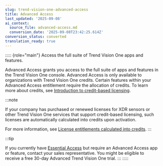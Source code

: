 ```yaml
---
slug: trend-vision-one-advanced-access
title: Advanced Access
last_updated: '2025-09-08'
ai_context:
  source_file: advanced-access.md
  conversion_date: '2025-09-08T23:42:25.614Z'
conversion_status: converted
translation_ready: true
---
```


::::: {role="main"}
Access the full suite of Trend Vision One apps and features.

Advanced Access grants you access to the full suite of apps and features in the Trend Vision One console. Advanced Access is only available to organizations with Trend Vision One credits. Certain features within your Advanced Access entitlement require the allocation of credits. To learn more about credits, see [Introduction to credit-based licensing](introducing-credit-based-licensing.mdx).

:::note

If your company has purchased or renewed licenses for XDR sensors or other Trend Vision One services that support credit-based licensing, such licenses are automatically calculated into credits upon activation.

For more information, see [License entitlements calculated into credits](license-calculated-credits.mdx).
:::

:::tip

If you currently have [Essential Access](essential-access.mdx) but require an Advanced Access app or feature, contact your sales representative. You might be eligible to receive a free 30-day Advanced Trend Vision One trial.
:::
:::::
